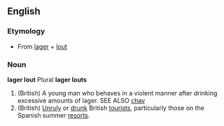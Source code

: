 ==English==
===Etymology===
*From [[lager]] + [[lout]]

===Noun===
'''lager lout''' Plural '''lager louts'''
# (British) A young man who behaves in a violent manner after drinking excessive amounts of lager. SEE ALSO [[chav]]
# (British) [[Unruly]] or [[drunk]] British [[tourist]]s, particularly those on the Spanish summer [[resort]]s.